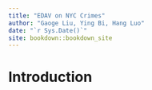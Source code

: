 ```yaml
--- 
title: "EDAV on NYC Crimes"
author: "Gaoge Liu, Ying Bi, Hang Luo"
date: "`r Sys.Date()`"
site: bookdown::bookdown_site
---
```


# Introduction

